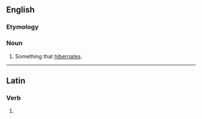 ==English==

===Etymology===
{{suffix|en|hibernate|or}}

===Noun===
{{en-noun}}

# Something that [[hibernate]]s.

----

==Latin==

===Verb===
{{la-verb-form|hībernātor}}

# {{inflection of|la|hībernō||2//3|s|futr|pasv|impr}}